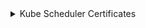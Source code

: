 
<details>
<summary>Kube Scheduler Certificates</summary>

### Переменные окружения сертификатов
<CodeBlock language="bash">
{`export BASE_K8S_PATH="${CUSTOM_VALUE.kuberneteBaseFolderPath.value}"

  export SCHEDULER_CLIENT_KEY_SIZE=${CERTIFICATES.controllerManagerClient.keySize}
  export SCHEDULER_CLIENT_KEY_PATH="${CERTIFICATES.controllerManagerClient.keyPath}"
  export SCHEDULER_CLIENT_CRT_PATH="${CERTIFICATES.controllerManagerClient.crtPath}"
  export SCHEDULER_CLIENT_CRT_CONF="${CERTIFICATES.controllerManagerClient.crtConf}"
  export SCHEDULER_CLIENT_CSR_PATH="${CERTIFICATES.controllerManagerClient.csrPath}"

  export KUBERNETES_CA_CRT_PATH="${CERTIFICATES.kubernetesCA.crtPath}"

  mkdir -p $\{BASE_K8S_PATH\}/pki
  mkdir -p $\{BASE_K8S_PATH\}/openssl/csr

`}
</CodeBlock>

### Инструкция создания сертификатов

:::note
Для удобства добавил блок расширения, что бы в перспективе отобразить инструкции сертификатов для `cfssl`
:::

<Tabs 
    defaultValue='openssl'
    values={[
        { label: "openssl", value: "openssl" },
    ]}>
    <TabItem value='openssl'>

      #### Конфигурация `openssl` scheduler-client

      ```bash
      cat <<EOF > ${SCHEDULER_CLIENT_CRT_CONF}
      [ req ]
      default_bits        = ${SCHEDULER_CLIENT_KEY_SIZE}
      prompt              = no
      default_md          = sha256
      distinguished_name  = dn

      [ dn ]
      CN = system:kube-scheduler

      [ v3_ext ]
      authorityKeyIdentifier=keyid,issuer:always
      basicConstraints=CA:FALSE
      keyUsage=keyEncipherment,dataEncipherment
      extendedKeyUsage=clientAuth
      EOF
      ```

      #### Генерация приватных ключей сертификатов

      ```bash
      openssl genrsa \
        -out "${SCHEDULER_CLIENT_KEY_PATH}" ${SCHEDULER_CLIENT_KEY_SIZE}
      ```

      #### Генерация CSR будущих сертификатов

      ```bash
      openssl req \
        -new \
        -key "${SCHEDULER_CLIENT_KEY_PATH}" \
        -out "${SCHEDULER_CLIENT_CSR_PATH}" \
        -config "${SCHEDULER_CLIENT_CRT_CONF}"
      ```

      #### Подпись CSR ключом удостоверяющего центра (CA)

      ```bash
      openssl x509 \
        -req \
        -days 365 \
        -sha256 \
        -outform PEM \
        -CA "${KUBERNETES_CA_CRT_PATH}" \
        -CAkey "${KUBERNETES_CA_KEY_PATH}" \
        -CAcreateserial \
        -in "${SCHEDULER_CLIENT_CSR_PATH}" \
        -out "${SCHEDULER_CLIENT_CRT_PATH}" \
        -extensions v3_ext \
        -extfile "${SCHEDULER_CLIENT_CRT_CONF}"
      ```

    </TabItem>

</Tabs>



### Инструкция создания Kubeconfig
```bash

kubectl config set-cluster kubernetes \
  --certificate-authority="${KUBERNETES_CA_CRT_PATH}" \
  --embed-certs=true \
  --server=https://127.0.0.1:6443 \
  --kubeconfig=${BASE_K8S_PATH}/scheduler.conf

kubectl config set-credentials system:node:${FULL_HOST_NAME} \
  --client-certificate=${SCHEDULER_CLIENT_CRT_PATH} \
  --client-key=${SCHEDULER_CLIENT_KEY_PATH} \
  --embed-certs=true \
  --kubeconfig=${BASE_K8S_PATH}/scheduler.conf

kubectl config set-context default \
  --cluster=kubernetes \
  --user=system:node:${FULL_HOST_NAME} \
  --kubeconfig=${BASE_K8S_PATH}/scheduler.conf

kubectl config use-context default --kubeconfig=${BASE_K8S_PATH}/scheduler.conf
```

</details>
